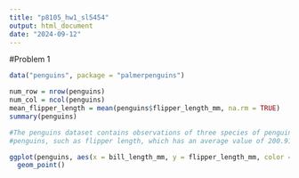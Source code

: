 ```yaml
---
title: "p8105_hw1_sl5454"
output: html_document
date: "2024-09-12"
---
```


#Problem 1

```r
data("penguins", package = "palmerpenguins")

num_row = nrow(penguins)
num_col = ncol(penguins)
mean_flipper_length = mean(penguins$flipper_length_mm, na.rm = TRUE)
summary(penguins)

#The penguins dataset contains observations of three species of penguins collected from #three islands.The dataset includes sex, years, and various physical measurements of the 
#penguins, such as flipper length, which has an average value of 200.9152.The dataset consists of 344 #rows and 8 columns, but some measurements contain missing data.

ggplot(penguins, aes(x = bill_length_mm, y = flipper_length_mm, color = species)) +
  geom_point()

```



